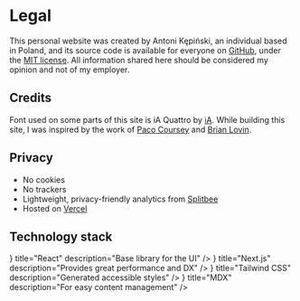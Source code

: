 


# Legal

This personal website was created by Antoni Kępiński, an individual based in Poland, and its source code is available for everyone on [GitHub](https://github.com/xxczaki/site), under the [MIT license](https://opensource.org/licenses/MIT). All information shared here should be considered my opinion and not of my employer.

## Credits

Font used on some parts of this site is iA Quattro by [iA](https://ia.net/). While building this site, I was inspired by the work of [Paco Coursey](https://paco.sh/) and [Brian Lovin](https://brianlovin.com/).

## Privacy

- No cookies
- No trackers
- Lightweight, privacy-friendly analytics from [Splitbee](https://splitbee.io/)
- Hosted on [Vercel](https://vercel.com/)

## Technology stack

<ResponsiveGrid>
	<Item
		icon={<SiReact size={20}/>}
		title="React"
		description="Base library for the UI"
	/>
	<Item
		icon={<SiNextDotJs size={20}/>}
		title="Next.js"
		description="Provides great performance and DX"
	/>
	<Item
		icon={<SiTailwindcss size={20}/>}
		title="Tailwind CSS"
		description="Generated accessible styles"
	/>
	<Item
		icon={<SiMarkdown size={20}/>}
		title="MDX"
		description="For easy content management"
	/>
</ResponsiveGrid>

<div className="h-32"/>

